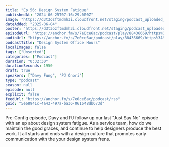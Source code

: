 ```yaml
---
title: "Ep 56: Design System Fatigue"
publishedAt: "2024-06-25T07:16:29.000Z"
image: "https://d3t3ozftmdmh3i.cloudfront.net/staging/podcast_uploaded_nologo/21047747/21047747-1699427880984-48d6ab24edbb5.jpg"
dateAdded: "2025-06-04"
poster: "https://d3t3ozftmdmh3i.cloudfront.net/staging/podcast_uploaded_nologo/21047747/21047747-1699427880984-48d6ab24edbb5.jpg"
episodeUrl: "https://anchor.fm/s/7e0ce6ac/podcast/play/88436669/https%3A%2F%2Fd3ctxlq1ktw2nl.cloudfront.net%2Fstaging%2F2024-5-25%2F522422cb-cccc-e80b-7623-a4ca225ca760.mp3"
audioUrl: "https://anchor.fm/s/7e0ce6ac/podcast/play/88436669/https%3A%2F%2Fd3ctxlq1ktw2nl.cloudfront.net%2Fstaging%2F2024-5-25%2F522422cb-cccc-e80b-7623-a4ca225ca760.mp3"
podcastTitle: "Design System Office Hours"
localImages: false
tags: ["Unsorted"]
categories: ["Podcast"]
duration: "0:32:30"
durationSeconds: 1950
draft: true
speakers: ["Davy Fung", "PJ Onori"]
type: "podcast"
season: null
episode: null
explicit: false
feedUrl: "https://anchor.fm/s/7e0ce6ac/podcast/rss"
guid: "5e68941c-4a43-497a-ba36-061648db673d"
---
```

Pre-Config episode, Davy and PJ follow up our last "Just Say No" episode with an ep about design system fatigue. As a service team, how do we maintain the good graces, and continue to help designers produce the best work. It all starts and ends with a design culture that promotes early communication with the your design system frens.
